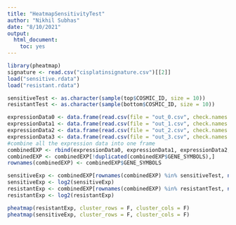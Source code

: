 ```yaml
---
title: "HeatmapSensitivityTest"
author: "Nikhil Subhas"
date: "8/10/2021"
output: 
  html_document: 
    toc: yes
---
```


```r
library(pheatmap)
signature <- read.csv("cisplatinsignature.csv")[[2]]
load("sensitive.rdata")
load("resistant.rdata")

sensitiveTest <- as.character(sample(top$COSMIC_ID, size = 10))
resistantTest <- as.character(sample(bottom$COSMIC_ID, size = 10))

expressionData0 <- data.frame(read.csv(file = "out_0.csv", check.names = FALSE))
expressionData1 <- data.frame(read.csv(file = "out_1.csv", check.names = FALSE))
expressionData2 <- data.frame(read.csv(file = "out_2.csv", check.names = FALSE))
expressionData3 <- data.frame(read.csv(file = "out_3.csv", check.names = FALSE))
#combine all the expression data into one frame
combinedEXP <- rbind(expressionData0, expressionData1, expressionData2, expressionData3)
combinedEXP <- combinedEXP[!duplicated(combinedEXP$GENE_SYMBOLS),]
rownames(combinedEXP) <- combinedEXP$GENE_SYMBOLS

sensitiveExp <- combinedEXP[rownames(combinedEXP) %in% sensitiveTest, names(combinedEXP) %in% signature]
sensitiveExp <- log2(sensitiveExp)
resistantExp <- combinedEXP[rownames(combinedEXP) %in% resistantTest, names(combinedEXP) %in% signature]
resistantExp <- log2(resistantExp)

pheatmap(resistantExp, cluster_rows = F, cluster_cols = F)
pheatmap(sensitiveExp, cluster_rows = F, cluster_cols = F)

```

